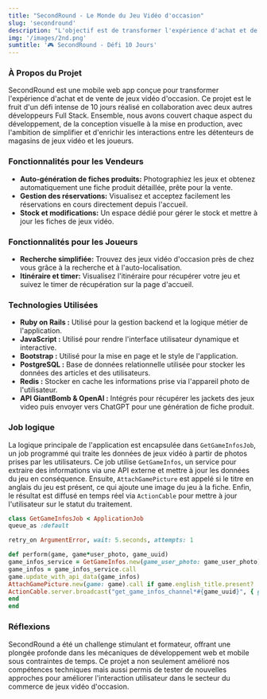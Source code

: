 ```yaml
---
title: "SecondRound - Le Monde du Jeu Vidéo d'occasion"
slug: 'secondround'
description: "L'objectif est de transformer l'expérience d'achat et de vente de jeux vidéo d'occasion. Ce projet est le fruit d'un défi intense de 10 jours réalisé en collaboration avec deux autres développeurs Full Stack."
img: '/images/2nd.png'
sumtitle: '🎮 SecondRound - Défi 10 Jours'
---
```


### À Propos du Projet

SecondRound est une mobile web app conçue pour transformer l'expérience d'achat et de vente de jeux vidéo d'occasion. Ce projet est le fruit d'un défi intense de 10 jours réalisé en collaboration avec deux autres développeurs Full Stack. Ensemble, nous avons couvert chaque aspect du développement, de la conception visuelle à la mise en production, avec l'ambition de simplifier et d'enrichir les interactions entre les détenteurs de magasins de jeux vidéo et les joueurs.

### Fonctionnalités pour les Vendeurs

- **Auto-génération de fiches produits:** Photographiez les jeux et obtenez automatiquement une fiche produit détaillée, prête pour la vente.
- **Gestion des réservations:** Visualisez et acceptez facilement les réservations en cours directement depuis l'accueil.
- **Stock et modifications:** Un espace dédié pour gérer le stock et mettre à jour les fiches de jeux vidéo.

### Fonctionnalités pour les Joueurs

- **Recherche simplifiée:** Trouvez des jeux vidéo d'occasion près de chez vous grâce à la recherche et à l'auto-localisation.
- **Itinéraire et timer:** Visualisez l'itinéraire pour récupérer votre jeu et suivez le timer de récupération sur la page d'accueil.

### Technologies Utilisées

- **Ruby on Rails :** Utilisé pour la gestion backend et la logique métier de l'application.
- **JavaScript :** Utilisé pour rendre l'interface utilisateur dynamique et interactive.
- **Bootstrap :** Utilisé pour la mise en page et le style de l'application.
- **PostgreSQL :** Base de données relationnelle utilisée pour stocker les données des articles et des utilisateurs.
- **Redis :** Stocker en cache les informations prise via l'appareil photo de l'utilisateur.
- **API GiantBomb & OpenAI :** Intégrés pour récupérer les jackets des jeux video puis envoyer vers ChatGPT pour une génération de fiche produit.

### Job logique

La logique principale de l'application est encapsulée dans `GetGameInfosJob`, un job programmé qui traite les données de jeux vidéo à partir de photos prises par les utilisateurs. Ce job utilise `GetGameInfos`, un service pour extraire des informations via une API externe et mettre à jour les données du jeu en conséquence. Ensuite, `AttachGamePicture` est appelé si le titre en anglais du jeu est présent, ce qui ajoute une image du jeu à la fiche. Enfin, le résultat est diffusé en temps réel via `ActionCable` pour mettre à jour l'utilisateur sur le statut du traitement.

```ruby title="get_game_infos_job.rb"
class GetGameInfosJob < ApplicationJob
queue_as :default

retry_on ArgumentError, wait: 5.seconds, attempts: 1

def perform(game, game*user_photo, game_uuid)
game_infos_service = GetGameInfos.new(game_user_photo: game_user_photo)
game_infos = game_infos_service.call
game.update_with_api_data(game_infos)
AttachGamePicture.new(game: game).call if game.english_title.present?
ActionCable.server.broadcast("get_game_infos_channel*#{game_uuid}", { gameId: game.id })
end
end
```

### Réflexions

SecondRound a été un challenge stimulant et formateur, offrant une plongée profonde dans les mécaniques de développement web et mobile sous contraintes de temps. Ce projet a non seulement amélioré nos compétences techniques mais aussi permis de tester de nouvelles approches pour améliorer l'interaction utilisateur dans le secteur du commerce de jeux vidéo d'occasion.
